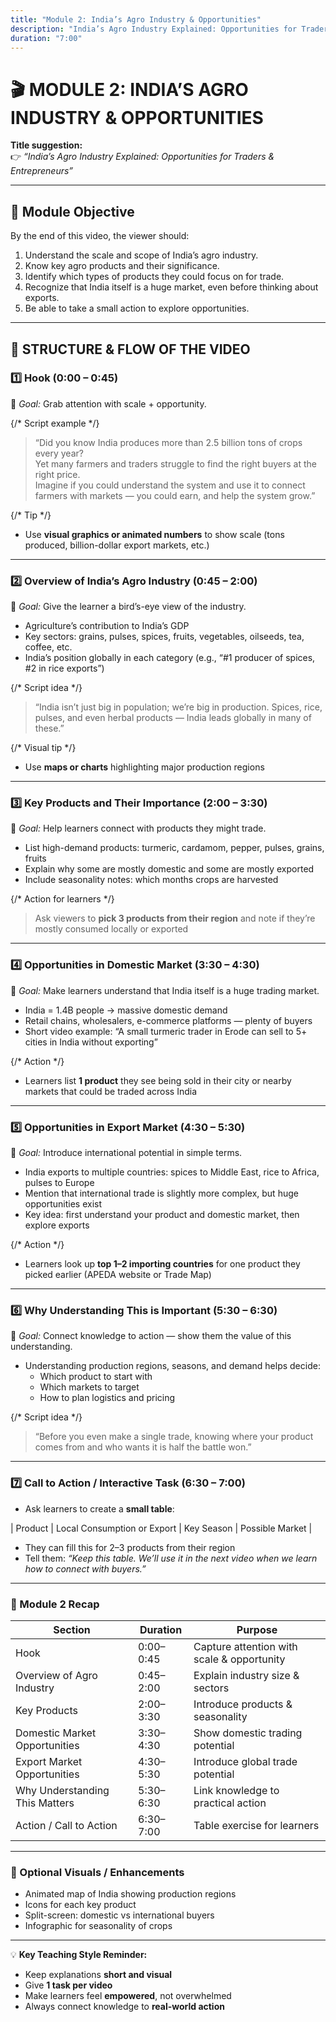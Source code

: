 ```yaml
---
title: "Module 2: India’s Agro Industry & Opportunities"
description: "India’s Agro Industry Explained: Opportunities for Traders & Entrepreneurs"
duration: "7:00"
---
```


# 🎬 MODULE 2: INDIA’S AGRO INDUSTRY & OPPORTUNITIES

**Title suggestion:**  
👉 _“India’s Agro Industry Explained: Opportunities for Traders & Entrepreneurs”_

---

## 🎯 Module Objective

By the end of this video, the viewer should:

1. Understand the scale and scope of India’s agro industry.
2. Know key agro products and their significance.
3. Identify which types of products they could focus on for trade.
4. Recognize that India itself is a huge market, even before thinking about exports.
5. Be able to take a small action to explore opportunities.

---

## 🎥 STRUCTURE & FLOW OF THE VIDEO

### 1️⃣ Hook (0:00 – 0:45)

🎯 _Goal:_ Grab attention with scale + opportunity.

{/* Script example */}

> “Did you know India produces more than 2.5 billion tons of crops every year?  
> Yet many farmers and traders struggle to find the right buyers at the right price.  
> Imagine if you could understand the system and use it to connect farmers with markets — you could earn, and help the system grow.”

{/* Tip */}

- Use **visual graphics or animated numbers** to show scale (tons produced, billion-dollar export markets, etc.)

---

### 2️⃣ Overview of India’s Agro Industry (0:45 – 2:00)

🎯 _Goal:_ Give the learner a bird’s-eye view of the industry.

- Agriculture’s contribution to India’s GDP
- Key sectors: grains, pulses, spices, fruits, vegetables, oilseeds, tea, coffee, etc.
- India’s position globally in each category (e.g., “#1 producer of spices, #2 in rice exports”)

{/* Script idea */}

> “India isn’t just big in population; we’re big in production. Spices, rice, pulses, and even herbal products — India leads globally in many of these.”

{/* Visual tip */}

- Use **maps or charts** highlighting major production regions

---

### 3️⃣ Key Products and Their Importance (2:00 – 3:30)

🎯 _Goal:_ Help learners connect with products they might trade.

- List high-demand products: turmeric, cardamom, pepper, pulses, grains, fruits
- Explain why some are mostly domestic and some are mostly exported
- Include seasonality notes: which months crops are harvested

{/* Action for learners */}

> Ask viewers to **pick 3 products from their region** and note if they’re mostly consumed locally or exported

---

### 4️⃣ Opportunities in Domestic Market (3:30 – 4:30)

🎯 _Goal:_ Make learners understand that India itself is a huge trading market.

- India = 1.4B people → massive domestic demand
- Retail chains, wholesalers, e-commerce platforms — plenty of buyers
- Short video example: “A small turmeric trader in Erode can sell to 5+ cities in India without exporting”

{/* Action */}

- Learners list **1 product** they see being sold in their city or nearby markets that could be traded across India

---

### 5️⃣ Opportunities in Export Market (4:30 – 5:30)

🎯 _Goal:_ Introduce international potential in simple terms.

- India exports to multiple countries: spices to Middle East, rice to Africa, pulses to Europe
- Mention that international trade is slightly more complex, but huge opportunities exist
- Key idea: first understand your product and domestic market, then explore exports

{/* Action */}

- Learners look up **top 1–2 importing countries** for one product they picked earlier (APEDA website or Trade Map)

---

### 6️⃣ Why Understanding This is Important (5:30 – 6:30)

🎯 _Goal:_ Connect knowledge to action — show them the value of this understanding.

- Understanding production regions, seasons, and demand helps decide:
  - Which product to start with
  - Which markets to target
  - How to plan logistics and pricing

{/* Script idea */}

> “Before you even make a single trade, knowing where your product comes from and who wants it is half the battle won.”

---

### 7️⃣ Call to Action / Interactive Task (6:30 – 7:00)

- Ask learners to create a **small table**:

| Product | Local Consumption or Export | Key Season | Possible Market |

- They can fill this for 2–3 products from their region
- Tell them: _“Keep this table. We’ll use it in the next video when we learn how to connect with buyers.”_

---

### 🧭 Module 2 Recap

| Section                        | Duration  | Purpose                                    |
| ------------------------------ | --------- | ------------------------------------------ |
| Hook                           | 0:00–0:45 | Capture attention with scale & opportunity |
| Overview of Agro Industry      | 0:45–2:00 | Explain industry size & sectors            |
| Key Products                   | 2:00–3:30 | Introduce products & seasonality           |
| Domestic Market Opportunities  | 3:30–4:30 | Show domestic trading potential            |
| Export Market Opportunities    | 4:30–5:30 | Introduce global trade potential           |
| Why Understanding This Matters | 5:30–6:30 | Link knowledge to practical action         |
| Action / Call to Action        | 6:30–7:00 | Table exercise for learners                |

---

### 🎨 Optional Visuals / Enhancements

- Animated map of India showing production regions
- Icons for each key product
- Split-screen: domestic vs international buyers
- Infographic for seasonality of crops

---

💡 **Key Teaching Style Reminder:**

- Keep explanations **short and visual**
- Give **1 task per video**
- Make learners feel **empowered**, not overwhelmed
- Always connect knowledge to **real-world action**
